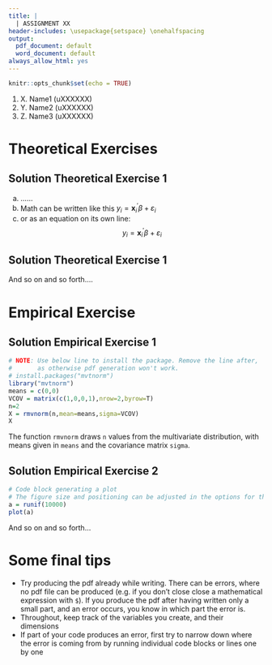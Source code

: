 ---
title: |
  | ASSIGNMENT XX
header-includes: \usepackage{setspace} \onehalfspacing
output:
  pdf_document: default
  word_document: default
always_allow_html: yes
---

```{r setup, include=FALSE}
knitr::opts_chunk$set(echo = TRUE)
```

1.  X. Name1 (uXXXXXX)
2.  Y. Name2 (uXXXXXX)
3.  Z. Name3 (uXXXXXX)

# Theoretical Exercises 
## Solution Theoretical Exercise 1 
a)  ......
b)  Math can be written like this $y_i = \boldsymbol{x}_i^{\prime} \beta + \varepsilon_i$
c)  or as an equation on its own line: 
$$ 
y_i = \boldsymbol{x}_i^{\prime} \beta + \varepsilon_i
$$ 

## Solution Theoretical Exercise 1 
And so on and so forth....

# Empirical Exercise

## Solution Empirical Exercise 1
```{r,warn=F}
# NOTE: Use below line to install the package. Remove the line after,
#       as otherwise pdf generation won't work.
# install.packages("mvtnorm") 
library("mvtnorm")
means = c(0,0)
VCOV = matrix(c(1,0,0,1),nrow=2,byrow=T)
n=2
X = rmvnorm(n,mean=means,sigma=VCOV) 
X
```
The function `rmvnorm` draws `n` values from the multivariate distribution, with means given in `means` and the covariance matrix `sigma`.


## Solution Empirical Exercise 2
```{r, fig.height = 3, fig.width = 4, fig.align = "center"}
# Code block generating a plot
# The figure size and positioning can be adjusted in the options for the block
a = runif(10000)
plot(a)
```
And so on and so forth... 

# Some final tips
- Try producing the pdf already while writing. There can be errors, where no pdf file can be produced (e.g. if you don't close close a mathematical expression with `$`). If you produce the pdf after  having written only a small part, and an error occurs, you know in which part the error is. 
- Throughout, keep track of the variables you create, and their dimensions
- If part of your code produces an error, first try to narrow down where the error is coming from by running individual code blocks or lines one by one

